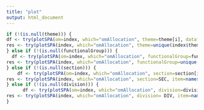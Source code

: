 ```yaml
---
title: "plot"
output: html_document
---
```


```r
if (!(is.null(theme))) {
df <- try(plotSPA(om=index, which="omAllocation", theme=theme[i], dataframe = TRUE, status = "Approved"), silent=TRUE)
res <- try(plotSPA(index, which="omAllocation", theme=unique(index$theme), item=names(df)[j], status = "Approved"), silent=TRUE)
} else if (!(is.null(functionalGroup))) {
  df <- try(plotSPA(om=index, which="omAllocation", functionalGroup=functionalGroup[i], dataframe = TRUE, status = "Approved"), silent=TRUE)
res <- try(plotSPA(index, which="omAllocation", functionalGroup=unique(index$functional_group), item=names(df)[j], status = "Approved"), silent=TRUE)
} else if (!(is.null(section))) {
    df <- try(plotSPA(om=index, which="omAllocation", section=section[i], dataframe = TRUE, status = "Approved"), silent=TRUE)
res <- try(plotSPA(index, which="omAllocation", section=SEC, item=names(df)[j], status = "Approved"), silent = TRUE)
} else if (!(is.null(division))) {
      df <- try(plotSPA(om=index, which="omAllocation", division=division[i], dataframe = TRUE, status = "Approved"), silent=TRUE)
res <- try(plotSPA(index, which="omAllocation", division= DIV, item=names(df)[j], status = "Approved"), silent=TRUE)
}
```
